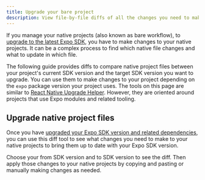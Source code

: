 ```yaml
---
title: Upgrade your bare project
description: View file-by-file diffs of all the changes you need to make to your native projects to upgrade them to the next Expo SDK version.
---
```



If you manage your native projects (also known as bare workflow), to [upgrade to the latest Expo SDK](/workflow/upgrading-expo-sdk-walkthrough/), you have to make changes to your native projects. It can be a complex process to find which native file changes and what to update in which file.

The following guide provides diffs to compare native project files between your project's current SDK version and the target SDK version you want to upgrade. You can use them to make changes to your project depending on the `expo` package version your project uses. The tools on this page are similar to [React Native Upgrade Helper](https://react-native-community.github.io/upgrade-helper/). However, they are oriented around projects that use Expo modules and related tooling.

## Upgrade native project files

Once you have [upgraded your Expo SDK version and related dependencies](/workflow//upgrading-expo-sdk-walkthrough/#how-to-upgrade-to-the-latest-sdk-version), you can use this diff tool to see what changes you need to make to your native projects to bring them up to date with your Expo SDK version.

Choose your from SDK version and to SDK version to see the diff. Then apply those changes to your native projects by copying and pasting or manually making changes as needed.

<TemplateBareMinimumDiffViewer />